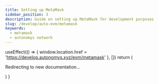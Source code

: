 ```yaml
---
title: Setting up MetaMask
sidebar_position: 3
description: Guide on setting up MetaMask for development purposes
slug: /develop/auto-evm/metamask
keywords:
  - metamask
  - autonomys network
---
```



  useEffect(() => {
    window.location.href = 'https://develop.autonomys.xyz/evm/metamask'
  }, [])
  return (
    <p>Redirecting to new documentation...</p>
  )
}